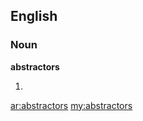 ==English==
===Noun===
'''abstractors'''
#{{plural of|[[abstractor]]}}

[[ar:abstractors]]
[[my:abstractors]]